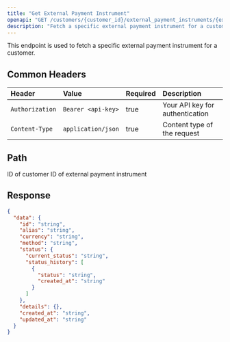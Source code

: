 ```yaml
---
title: "Get External Payment Instrument"
openapi: "GET /customers/{customer_id}/external_payment_instruments/{external_payment_instrument_id}"
description: "Fetch a specific external payment instrument for a customer"
---
```


This endpoint is used to fetch a specific external payment instrument for a customer.

## Common Headers

| Header          | Value              | Required | Description                     |
| :-------------- | :----------------- | :------- | :------------------------------ |
| `Authorization` | `Bearer <api-key>` | true     | Your API key for authentication |
| `Content-Type`  | `application/json` | true     | Content type of the request     |

## Path

<ParamField path="customer_id" type="string" required>
  ID of customer
</ParamField>

<ParamField path="external_payment_instrument_id" type="string" required>
  ID of external payment instrument
</ParamField>

## Response

<ResponseExample>

```json Response
{
  "data": {
    "id": "string",
    "alias": "string",
    "currency": "string",
    "method": "string",
    "status": {
      "current_status": "string",
      "status_history": [
        {
          "status": "string",
          "created_at": "string"
        }
      ]
    },
    "details": {},
    "created_at": "string",
    "updated_at": "string"
  }
}
```

</ResponseExample>
